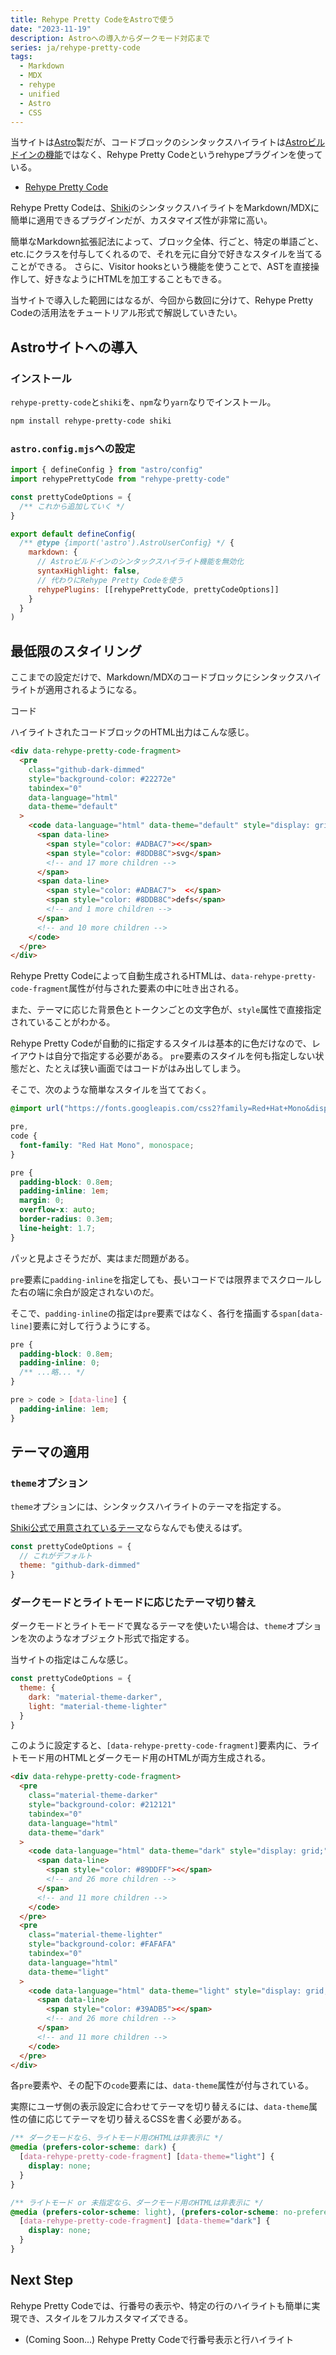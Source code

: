```yaml
---
title: Rehype Pretty CodeをAstroで使う
date: "2023-11-19"
description: Astroへの導入からダークモード対応まで
series: ja/rehype-pretty-code
tags:
  - Markdown
  - MDX
  - rehype
  - unified
  - Astro
  - CSS
---
```


当サイトは[Astro](https://astro.build/)製だが、コードブロックのシンタックスハイライトは[Astroビルドインの機能](https://docs.astro.build/ja/guides/markdown-content/#%E3%82%B7%E3%83%B3%E3%82%BF%E3%83%83%E3%82%AF%E3%82%B9%E3%83%8F%E3%82%A4%E3%83%A9%E3%82%A4%E3%83%88)ではなく、Rehype Pretty Codeというrehypeプラグインを使っている。

- [Rehype Pretty Code](https://rehype-pretty-code.netlify.app/)

Rehype Pretty Codeは、[Shiki](https://github.com/shikijs/shiki)のシンタックスハイライトをMarkdown/MDXに簡単に適用できるプラグインだが、カスタマイズ性が非常に高い。

簡単なMarkdown拡張記法によって、ブロック全体、行ごと、特定の単語ごと、etc.にクラスを付与してくれるので、それを元に自分で好きなスタイルを当てることができる。
さらに、Visitor hooksという機能を使うことで、ASTを直接操作して、好きなようにHTMLを加工することもできる。

当サイトで導入した範囲にはなるが、今回から数回に分けて、Rehype Pretty Codeの活用法をチュートリアル形式で解説していきたい。

## Astroサイトへの導入

### インストール

`rehype-pretty-code`と`shiki`を、`npm`なり`yarn`なりでインストール。

```bash
npm install rehype-pretty-code shiki
```

### `astro.config.mjs`への設定

```js
import { defineConfig } from "astro/config"
import rehypePrettyCode from "rehype-pretty-code"

const prettyCodeOptions = {
  /** これから追加していく */
}

export default defineConfig(
  /** @type {import('astro').AstroUserConfig} */ {
    markdown: {
      // Astroビルドインのシンタックスハイライト機能を無効化
      syntaxHighlight: false,
      // 代わりにRehype Pretty Codeを使う
      rehypePlugins: [[rehypePrettyCode, prettyCodeOptions]]
    }
  }
)
```

## 最低限のスタイリング

ここまでの設定だけで、Markdown/MDXのコードブロックにシンタックスハイライトが適用されるようになる。

<RawCodeBlock lang="言語名" title="md/MDXのコードブロックの記法">
  コード
</RawCodeBlock>


<FigureBox src={img_defaultStyle} caption="SVGコードの表示例（言語名はhtmlに設定）" />

ハイライトされたコードブロックのHTML出力はこんな感じ。

```html {4,11-12,16-17} title="生成されたHTML"
<div data-rehype-pretty-code-fragment>
  <pre
    class="github-dark-dimmed"
    style="background-color: #22272e"
    tabindex="0"
    data-language="html"
    data-theme="default"
  >
    <code data-language="html" data-theme="default" style="display: grid;">
      <span data-line>
        <span style="color: #ADBAC7"><</span>
        <span style="color: #8DDB8C">svg</span>
        <!-- and 17 more children -->
      </span>
      <span data-line>
        <span style="color: #ADBAC7">  <</span>
        <span style="color: #8DDB8C">defs</span>
        <!-- and 1 more children -->
      </span>
      <!-- and 10 more children -->
    </code>
  </pre>
</div>
```

Rehype Pretty Codeによって自動生成されるHTMLは、`data-rehype-pretty-code-fragment`属性が付与された要素の中に吐き出される。

また、テーマに応じた背景色とトークンごとの文字色が、`style`属性で直接指定されていることがわかる。

Rehype Pretty Codeが自動的に指定するスタイルは基本的に色だけなので、レイアウトは自分で指定する必要がある。
`pre`要素のスタイルを何も指定しない状態だと、たとえば狭い画面ではコードがはみ出してしまう。


<FigureBox src={img_overflow} />

そこで、次のような簡単なスタイルを当てておく。

```css
@import url("https://fonts.googleapis.com/css2?family=Red+Hat+Mono&display=swap");

pre,
code {
  font-family: "Red Hat Mono", monospace;
}

pre {
  padding-block: 0.8em;
  padding-inline: 1em;
  margin: 0;
  overflow-x: auto;
  border-radius: 0.3em;
  line-height: 1.7;
}
```


<FigureBox src={img_styledDefaultTheme} />

パッと見よさそうだが、実はまだ問題がある。

`pre`要素に`padding-inline`を指定しても、長いコードでは限界までスクロールした右の端に余白が設定されないのだ。


<FigureBox src={img_notWorkingPaddingRight} />

そこで、`padding-inline`の指定は`pre`要素ではなく、各行を描画する`span[data-line]`要素に対して行うようにする。

```css
pre {
  padding-block: 0.8em;
  padding-inline: 0;
  /** ...略... */
}

pre > code > [data-line] {
  padding-inline: 1em;
}
```


<FigureBox src={img_workingPaddingRight} />

## テーマの適用

### `theme`オプション

`theme`オプションには、シンタックスハイライトのテーマを指定する。

[Shiki公式で用意されているテーマ](https://unpkg.com/browse/shiki@0.14.2/themes/)ならなんでも使えるはず。

```js
const prettyCodeOptions = {
  // これがデフォルト
  theme: "github-dark-dimmed"
}
```

### ダークモードとライトモードに応じたテーマ切り替え

ダークモードとライトモードで異なるテーマを使いたい場合は、`theme`オプションを次のようなオブジェクト形式で指定する。

当サイトの指定はこんな感じ。

```js
const prettyCodeOptions = {
  theme: {
    dark: "material-theme-darker",
    light: "material-theme-lighter"
  }
}
```

このように設定すると、`[data-rehype-pretty-code-fragment]`要素内に、ライトモード用のHTMLとダークモード用のHTMLが両方生成される。


<FigureBox src={img_darkAndLight} caption="ダーク/ライト両方のブロックが表示されてしまっている" />

```html {7,22} title="生成されたHTML"
<div data-rehype-pretty-code-fragment>
  <pre
    class="material-theme-darker"
    style="background-color: #212121"
    tabindex="0"
    data-language="html"
    data-theme="dark"
  >
    <code data-language="html" data-theme="dark" style="display: grid;">
      <span data-line>
        <span style="color: #89DDFF"><</span>
        <!-- and 26 more children -->
      </span>
      <!-- and 11 more children -->
    </code>
  </pre>
  <pre
    class="material-theme-lighter"
    style="background-color: #FAFAFA"
    tabindex="0"
    data-language="html"
    data-theme="light"
  >
    <code data-language="html" data-theme="light" style="display: grid;">
      <span data-line>
        <span style="color: #39ADB5"><</span>
        <!-- and 26 more children -->
      </span>
      <!-- and 11 more children -->
    </code>
  </pre>
</div>
```

各`pre`要素や、その配下の`code`要素には、`data-theme`属性が付与されている。

実際にユーザ側の表示設定に合わせてテーマを切り替えるには、`data-theme`属性の値に応じてテーマを切り替えるCSSを書く必要がある。

```css
/** ダークモードなら、ライトモード用のHTMLは非表示に */
@media (prefers-color-scheme: dark) {
  [data-rehype-pretty-code-fragment] [data-theme="light"] {
    display: none;
  }
}

/** ライトモード or 未指定なら、ダークモード用のHTMLは非表示に */
@media (prefers-color-scheme: light), (prefers-color-scheme: no-preference) {
  [data-rehype-pretty-code-fragment] [data-theme="dark"] {
    display: none;
  }
}
```


<FigureBox src={img_light} caption="ライトモードの場合の表示" />


<FigureBox src={img_dark} caption="ダークモードの場合の表示" />

## Next Step

Rehype Pretty Codeでは、行番号の表示や、特定の行のハイライトも簡単に実現でき、スタイルをフルカスタマイズできる。

- (Coming Soon...) Rehype Pretty Codeで行番号表示と行ハイライト
